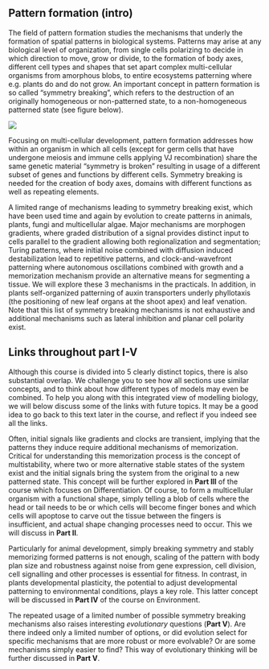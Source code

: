 ## Pattern formation (intro)

The field of pattern formation studies the mechanisms that underly the formation of spatial patterns in biological systems. Patterns may arise at any biological level of organization, from single cells polarizing to decide in which direction to move, grow or divide, to the formation of body axes, different cell types and shapes that set apart complex multi-cellular organisms from amorphous blobs,  to entire ecosystems patterning where e.g. plants do and do not grow.  An important concept in pattern formation is so called “symmetry breaking”, which refers to the destruction of an originally homogeneous or non-patterned state, to a non-homogeneous patterned state (see figure below).   

![](images/non_to_patterning.png){fig-align="center"}

Focusing on multi-cellular development, pattern formation addresses how within an organism in which all cells (except for germ cells that have undergone meiosis and immune cells applying VJ recombination) share the same genetic material “symmetry is broken” resulting in usage of a different subset of genes and functions by different cells. Symmetry breaking is needed for the creation of body axes, domains with different functions as well as repeating elements. 

A limited range of mechanisms leading to symmetry breaking exist, which have been used time and again by evolution to create patterns in animals, plants, fungi and multicellular algae. Major mechanisms are morphogen gradients, where graded distribution of a signal provides distinct input to cells parallel to the gradient allowing both regionalization and segmentation; Turing patterns, where initial noise combined with diffusion induced destabilization lead to repetitive patterns, and clock-and-wavefront patterning where autonomous oscillations combined with growth and a memorization mechanism provide an alternative means for segmenting a tissue. We will explore these 3 mechanisms in the practicals. In addition, in plants self-organized patterning of auxin transporters underly phyllotaxis (the positioning of new leaf organs at the shoot apex) and leaf venation. Note that this list of symmetry breaking mechanisms is not exhaustive and additional mechanisms such as lateral inhibition and planar cell polarity exist. 

:::{.callout-note}
## Links throughout part I-V

Although this course is divided into 5 clearly distinct topics, there is also substantial overlap. We challenge you to see how all sections use similar concepts, and to think about how different types of models may even be combined. To help you along with this integrated view of modelling biology, we will below discuss some of the links with future topics. It may be a good idea to go back to this text later in the course, and reflect if you indeed see all the links. 
:::

Often, initial signals like gradients and clocks are transient, implying that the patterns they induce require additional mechanisms of memorization. Critical for understanding this memorization process is the concept of multistability, where two or more alternative stable states of the system exist and the initial signals bring the system from the original to a new patterned state. This concept will be further explored in **Part III** of the course which focuses on Differentiation. Of course, to form a multicellular organism with a functional shape, simply telling a blob of cells where the head or tail needs to be or which cells will become finger bones and which cells will apoptose to carve out the tissue between the fingers is insufficient, and actual shape changing processes need to occur. This we will discuss in **Part II**.  

Particularly for animal development, simply breaking symmetry and stably memorizing formed patterns is not enough, scaling of the pattern with body plan size and robustness against noise from gene expression, cell division, cell signalling and other processes is essential for fitness. In contrast, in plants developmental plasticity, the potential to adjust developmental patterning to environmental conditions, plays a key role.  This latter concept will be discussed in **Part IV** of the course on Environment. 

The repeated usage of a limited number of possible symmetry breaking mechanisms also raises interesting *evolutionary* questions (**Part V**). Are there indeed only a limited number of options, or did evolution select for specific mechanisms that are more robust or more evolvable? Or are some mechanisms simply easier to find? This way of evolutionary thinking will be further discussed in **Part V**.  